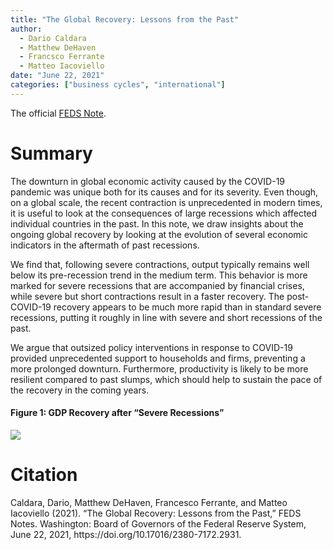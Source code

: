 ```yaml
---
title: "The Global Recovery: Lessons from the Past"
author: 
  - Dario Caldara
  - Matthew DeHaven
  - Francsco Ferrante
  - Matteo Iacoviello
date: "June 22, 2021"
categories: ["business cycles", "international"]
---
```


The official [FEDS Note](https://www.federalreserve.gov/econres/notes/feds-notes/the-global-recovery-lessons-from-the-past-20210622.html){target="_blank"}.

# Summary

The downturn in global economic activity caused by the COVID-19 pandemic was unique both for its causes and for its severity. Even though, on a global scale, the recent contraction is unprecedented in modern times, it is useful to look at the consequences of large recessions which affected individual countries in the past. In this note, we draw insights about the ongoing global recovery by looking at the evolution of several economic indicators in the aftermath of past recessions.

We find that, following severe contractions, output typically remains well below its pre-recession trend in the medium term. This behavior is more marked for severe recessions that are accompanied by financial crises, while severe but short contractions result in a faster recovery. The post-COVID-19 recovery appears to be much more rapid than in standard severe recessions, putting it roughly in line with severe and short recessions of the past.

We argue that outsized policy interventions in response to COVID-19 provided unprecedented support to households and firms, preventing a more prolonged downturn. Furthermore, productivity is likely to be more resilient compared to past slumps, which should help to sustain the pace of the recovery in the coming years.


#### Figure 1: GDP Recovery after "Severe Recessions"
![](fig1.png)

# Citation
Caldara, Dario, Matthew DeHaven, Francesco Ferrante, and Matteo Iacoviello (2021). "The Global Recovery: Lessons from the Past," FEDS Notes. Washington: Board of Governors of the Federal Reserve System, June 22, 2021, https://doi.org/10.17016/2380-7172.2931.
